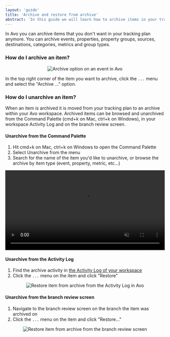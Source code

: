 ```yaml
---
layout: 'guide'
title: 'Archive and restore from archive'
abstract: 'In this guide we will learn how to archive items in your tracking plan, and restore already archived items'
---
```



In Avo you can archive items that you don't want in your tracking plan anymore. You can archive events, properties, property groups, sources, destinations, categories, metrics and group types.

### How do I archive an item?

<center>
  <img
    src={require('../../images/workspace/archive.png')}
    alt="Archive option on an event in Avo"
  />
</center>

In the top right corner of the item you want to archive, click the `...` menu and select the "Archive ..." option.

### How do I unarchive an item?

When an item is archived it is moved from your tracking plan to an archive within your Avo workspace. Archived items can be browsed and unarchived from the Command Palette (cmd+k on Mac, ctrl+k on Windows), in your workspace Activity Log and on the branch review screen.

#### Unarchive from the Command Palette

1. Hit cmd+k on Mac, ctrl+k on Windows to open the Command Palette
2. Select Unarchive from the menu
3. Search for the name of the item you'd like to unarchive, or browse the archive by item type (event, property, metric, etc...)

<center>
  <video
    loop
    muted
    autoPlay
    controls
    src={require('../../images/workspace/tracking-plan/command-palette-unarchive.mp4')}
    width="100%"
    alt="Unarchive from Command Palette"
  />
</center>

#### Unarchive from the Activity Log

1. Find the archive activity in <a href="https://www.avo.app/schemas/default">the Activity Log of your workspace</a>
2. Click the `...` menu on the item and click "Restore"

<center>
  <img
    src={require('../../images/workspace/restore-archive.png')}
    alt="Restore item from archive from the Activity Log in Avo"
  />
</center>

#### Unarchive from the branch review screen

1. Navigate to the branch review screen on the branch the item was archived on
2. Click the `...` menu on the item and click "Restore..."


<center>
  <img
    src={require('../../images/workspace/tracking-plan/diff-view-unarchive.png')}
    alt="Restore item from archive from the branch review screen"
  />
</center>